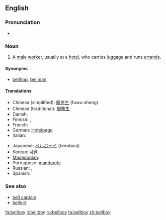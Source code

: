 ==English==

===Pronunciation===
* {{audio|en-us-bellboy.ogg|Audio (US)}}

===Noun===
{{en-noun}}

# A [[male]] [[worker]], usually at a [[hotel]], who carries [[luggage]] and runs [[errand]]s.

====Synonyms====
* [[bellhop]], [[bellman]]

====Translations====
{{trans-top|A male worker, usually at a hotel, who carries luggage and runs errands}}
* Chinese (simplified): [[服务生]] (fuwu-sheng)
* Chinese (traditional): [[服務生]]
* Danish: {{t-|da|piccolo|c}}
* Finnish: {{t-|fi|hotellipoika}},  {{t-|fi|pikkolo}}
* French: {{t+|fr|chasseur}}
* German: [[Hotelpage]]
* Italian: {{t+|it|boy|m}}
{{trans-mid}}
* Japanese: [[ベルボーイ]] (beruboui)
* Korean: [[사환]]
* [[Macedonian]]: {{t|mk|портир|m|tr=portír|xs=Macedonian}}
* Portuguese: [[mandarete]]
* Russian: {{t-|ru|коридорный|m|tr=koridórnyj}}, {{t|ru|посыльный|m|tr=posýl'nyj}}
* Spanish: {{t-|es|botones}}
{{trans-bottom}}

===See also===
* [[bell captain]]
* [[bellgirl]]

[[fa:bellboy]]
[[it:bellboy]]
[[ru:bellboy]]
[[ta:bellboy]]
[[zh:bellboy]]